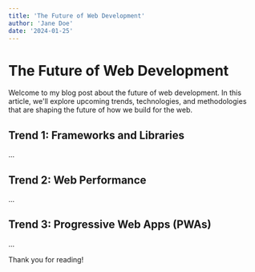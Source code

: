 ```yaml
---
title: 'The Future of Web Development'
author: 'Jane Doe'
date: '2024-01-25'
---
```


# The Future of Web Development

Welcome to my blog post about the future of web development. In this article, we'll explore upcoming trends, technologies, and methodologies that are shaping the future of how we build for the web.

## Trend 1: Frameworks and Libraries

...

## Trend 2: Web Performance

...

## Trend 3: Progressive Web Apps (PWAs)

...

Thank you for reading!
